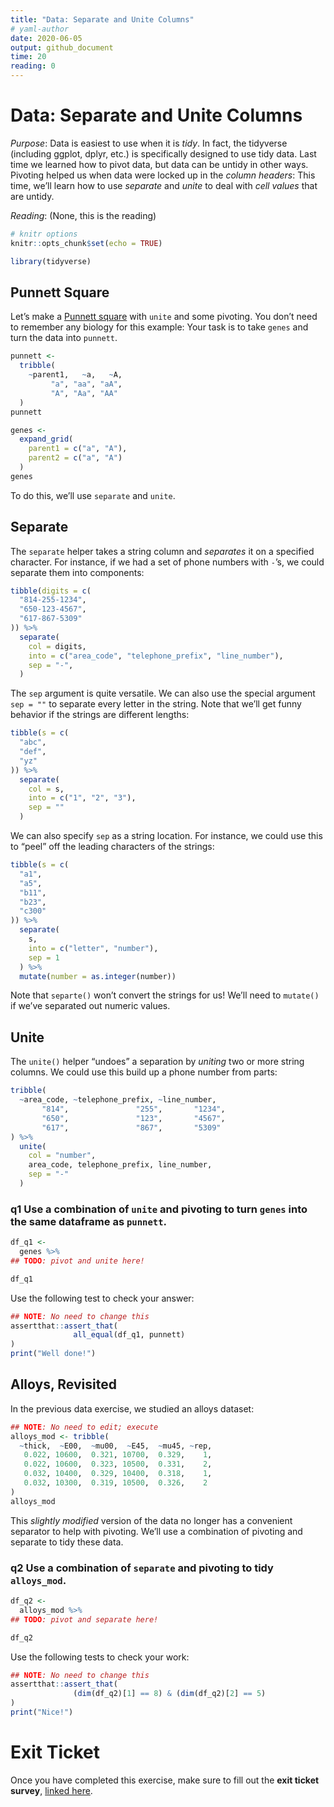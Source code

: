```yaml
---
title: "Data: Separate and Unite Columns"
# yaml-author
date: 2020-06-05
output: github_document
time: 20
reading: 0
---
```


# Data: Separate and Unite Columns

*Purpose*: Data is easiest to use when it is *tidy*. In fact, the tidyverse (including ggplot, dplyr, etc.) is specifically designed to use tidy data. Last time we learned how to pivot data, but data can be untidy in other ways. Pivoting helped us when data were locked up in the *column headers*: This time, we'll learn how to use *separate* and *unite* to deal with *cell values* that are untidy.

*Reading*: (None, this is the reading)

```r
# knitr options
knitr::opts_chunk$set(echo = TRUE)
```

```r
library(tidyverse)

```

## Punnett Square

<!-- ------------------------- -->

Let's make a [Punnett square](https://en.wikipedia.org/wiki/Punnett_square) with `unite` and some pivoting. You don't need to remember any biology for this example: Your task is to take `genes` and turn the data into `punnett`.

```r
punnett <-
  tribble(
    ~parent1,   ~a,   ~A,
         "a", "aa", "aA",
         "A", "Aa", "AA"
  )
punnett

genes <-
  expand_grid(
    parent1 = c("a", "A"),
    parent2 = c("a", "A")
  )
genes
```

To do this, we'll use `separate` and `unite`.

## Separate

The `separate` helper takes a string column and *separates* it on a specified character. For instance, if we had a set of phone numbers with `-`'s, we could separate them into components:

```r
tibble(digits = c(
  "814-255-1234",
  "650-123-4567",
  "617-867-5309"
)) %>% 
  separate(
    col = digits,
    into = c("area_code", "telephone_prefix", "line_number"),
    sep = "-",
  )
```

The `sep` argument is quite versatile. We can also use the special argument `sep = ""` to separate every letter in the string. Note that we'll get funny behavior if the strings are different lengths:

```r
tibble(s = c(
  "abc",
  "def",
  "yz"
)) %>% 
  separate(
    col = s,
    into = c("1", "2", "3"),
    sep = ""
  )
```

We can also specify `sep` as a string location. For instance, we could use this to "peel" off the leading characters of the strings:

```r
tibble(s = c(
  "a1",
  "a5",
  "b11",
  "b23",
  "c300"
)) %>% 
  separate(
    s,
    into = c("letter", "number"),
    sep = 1
  ) %>% 
  mutate(number = as.integer(number))
```

Note that `separte()` won't convert the strings for us! We'll need to `mutate()` if we've separated out numeric values.

## Unite

The `unite()` helper "undoes" a separation by *uniting* two or more string columns. We could use this build up a phone number from parts:

```r
tribble(
  ~area_code, ~telephone_prefix, ~line_number,
       "814",	            "255",       "1234",
       "650",	            "123",       "4567",
       "617",	            "867",       "5309"
) %>% 
  unite(
    col = "number",
    area_code, telephone_prefix, line_number,
    sep = "-"
  )
```

### **q1** Use a combination of `unite` and pivoting to turn `genes` into the same dataframe as `punnett`.

```r
df_q1 <-
  genes %>%
## TODO: pivot and unite here!

df_q1
```

Use the following test to check your answer:

```r
## NOTE: No need to change this
assertthat::assert_that(
              all_equal(df_q1, punnett)
)
print("Well done!")
```

## Alloys, Revisited

<!-- ------------------------- -->

In the previous data exercise, we studied an alloys dataset:

```r
## NOTE: No need to edit; execute
alloys_mod <- tribble(
  ~thick,  ~E00,  ~mu00,  ~E45,  ~mu45, ~rep,
   0.022, 10600,  0.321, 10700,  0.329,    1,
   0.022, 10600,  0.323, 10500,  0.331,    2,
   0.032, 10400,  0.329, 10400,  0.318,    1,
   0.032, 10300,  0.319, 10500,  0.326,    2
)
alloys_mod
```

This *slightly modified* version of the data no longer has a convenient separator to help with pivoting. We'll use a combination of pivoting and separate to tidy these data.

### **q2** Use a combination of `separate` and pivoting to tidy `alloys_mod`.

```r
df_q2 <-
  alloys_mod %>%
## TODO: pivot and separate here!

df_q2
```

Use the following tests to check your work:

```r
## NOTE: No need to change this
assertthat::assert_that(
              (dim(df_q2)[1] == 8) & (dim(df_q2)[2] == 5)
)
print("Nice!")
```

<!-- include-exit-ticket -->

# Exit Ticket

<!-- -------------------------------------------------- -->

Once you have completed this exercise, make sure to fill out the **exit ticket survey**, [linked here](https://docs.google.com/forms/d/e/1FAIpQLSeuq2LFIwWcm05e8-JU84A3irdEL7JkXhMq5Xtoalib36LFHw/viewform?usp=pp_url&entry.693978880=e-data04-separate-unite-assignment.Rmd).
